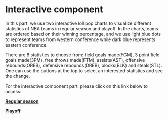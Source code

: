 # Interactive component
In this part, we use two interactive lollipop charts to visualize different statistics of NBA teams in regular season and playoff. In the charts,teams are ordered based on their winning percentage, and we use light blue dots to represent teams from western conference while dark blue represents eastern conference. 

There are 8 statistics to choose from: field goals made(FGM), 3 point field goals made(3PM), free throws made(FTM), assists(AST), offensive rebounds(OREB), defensive rebounds(DREB), blocks(BLK) and steals(STL). One can use the buttons at the top to select an interested statistics and see the change. 


For the interactive component part, please click on this link below to access:

**[Regular season](interaction_regular.html)**

**[Playoff](interaction_playoff.html)**

